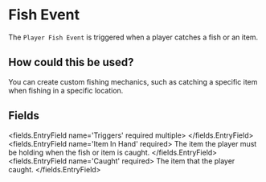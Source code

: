 
# Fish Event 

The `Player Fish Event` is triggered when a player catches a fish or an item.

## How could this be used?
You can create custom fishing mechanics, such as catching a specific item when fishing in a specific location.


## Fields

<fields.EntryField name='Triggers' required multiple>
</fields.EntryField>
<fields.EntryField name='Item In Hand' required>
     The item the player must be holding when the fish or item is caught.
</fields.EntryField>
<fields.EntryField name='Caught' required>
     The item that the player caught.
</fields.EntryField>
